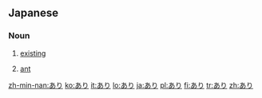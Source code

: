 ==Japanese==
===Noun===
{{ja-noun|h|rom=ari}}
# {{ja-def|有り}} [[existing]]
# {{ja-def|蟻}} {{insect|lang=ja|skey=あり}} [[ant]]

[[zh-min-nan:あり]]
[[ko:あり]]
[[it:あり]]
[[lo:あり]]
[[ja:あり]]
[[pl:あり]]
[[fi:あり]]
[[tr:あり]]
[[zh:あり]]